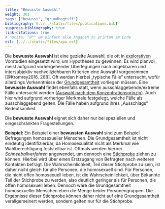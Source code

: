 ```yaml
---
title: "Bewusste Auswahl"
weight: 301
tags: ["bewusst", "grundbegriff"]
bibliography: [../../static/files/publications.bib]
suppress-bibliography: true
link-citations: true
# nocite: "@*" um einfach alle Angaben zu printen am Ende
csl: [../../static/files/apa.csl]
---
```


Die **bewusste Auswahl** ist eine gezielte Auswahl, die oft in [explorativen](../../explorativeuntersuchung/index.html) Vorstudien eingesetzt wird, um Hypothesen zu gewinnen. Es wird planvoll, meist aufgrund vorhergehender Überlegungen nach angebbaren und intersubjektiv nachvollziehbaren Kriterien eine Auswahl vorgenommen [@Kromrey2016, 268]. Oft werden hierbei „typische Fälle“ untersucht, wofür allerdings Vorkenntnisse der [Grundgesamtheit](../../glossar/grundgesamtheit/index.html) vorliegen müssen. Eine **bewusste Auswahl** findet ebenfalls statt, wenn ausschlaggebende/extreme Fälle untersucht werden ([Auswahl nach dem Konzentrationsprinzip](../../glossar/auswahlkonzentrationsprinzip/index.html)). Auch hier wird aufgrund vorheriger Merkmale festgelegt, welche Fälle als ausschlaggebend gelten. Die Fälle haben aufgrund ihres „Ausschlags“ Bedeutsamkeit.

Die **bewusste Auswahl** eignet sich daher nur bei speziellen und eingeschränkten Fragestellungen.

**Beispiel:**
Ein Beispiel einer **bewussten Auswahl** sind zum Beispiel Befragungen homosexueller Menschen. Die Grundgesamtheit ist nicht eindeutig identifizierbar, da Homosexualität nicht als Merkmal wie Wahlberechtigung feststellbar ist. Oftmals werden hierbei *Schneeballverfahren* angewendet, um dennoch eine [Stichprobe](../../glossar/stichprobe/index.html) ziehen zu können. Hierbei wird über einen Erstzugang von Befragten nach weiteren Kontakten befragt. Die Wahrscheinlichkeit, Teil dieser Stichprobe zu sein, ist daher nicht gleich für alle Personen, die homosexuell sind. Für Personen, die nicht offen homosexuell leben, ist die Wahrscheinlichkeit, über Bekannte Teil der Stichprobe zu werden, also deutlich geringer als für Personen, die offen homosexuell leben. Dennoch wäre die Grundgesamtheit homosexueller Menschen eben die Menge beider Personengruppen. Die Ergebnisse dieser Stichprobe können daher nicht auf eine Grundgesamtheit verallgemeinert werden, sondern gelten nur für die Stichprobe.
